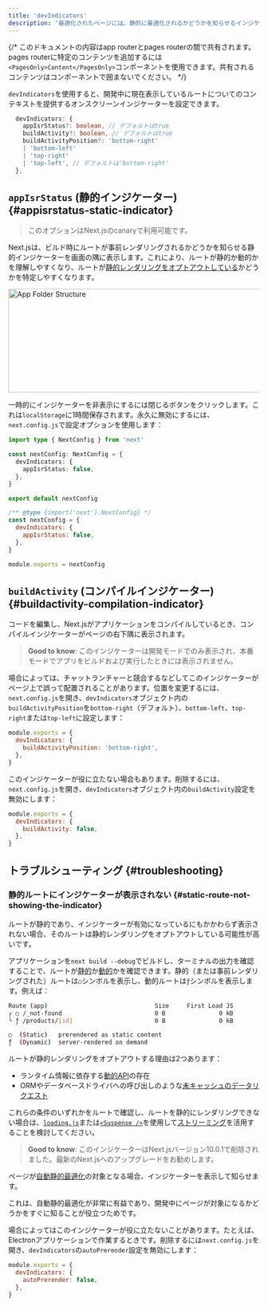 ```yaml
---
title: 'devIndicators'
description: '最適化されたページには、静的に最適化されるかどうかを知らせるインジケーターが含まれています。ここでオプトアウトすることができます。'
---
```


{/* このドキュメントの内容はapp routerとpages routerの間で共有されます。pages routerに特定のコンテンツを追加するには`<PagesOnly>Content</PagesOnly>`コンポーネントを使用できます。共有されるコンテンツはコンポーネントで囲まないでください。 */}

<AppOnly>

`devIndicators`を使用すると、開発中に現在表示しているルートについてのコンテキストを提供するオンスクリーンインジケーターを設定できます。

```ts title="Types"
  devIndicators: {
    appIsrStatus?: boolean, // デフォルトはtrue
    buildActivity?: boolean, // デフォルトはtrue
    buildActivityPosition?: 'bottom-right'
    | 'bottom-left'
    | 'top-right'
    | 'top-left', // デフォルトは'bottom-right'
  },
```

## `appIsrStatus` (静的インジケーター) {#appisrstatus-static-indicator}

> このオプションはNext.jsのcanaryで利用可能です。

Next.jsは、ビルド時にルートが事前レンダリングされるかどうかを知らせる静的インジケーターを画面の隅に表示します。これにより、ルートが静的か動的かを理解しやすくなり、ルートが[静的レンダリングをオプトアウトしている](#static-route-not-showing-the-indicator)かどうかを特定しやすくなります。

<Image
  alt="App Folder Structure"
  srcLight="/docs/light/static-indicator.png"
  srcDark="/docs/dark/static-indicator.png"
  width="1600"
  height="208"
/>

一時的にインジケーターを非表示にするには閉じるボタンをクリックします。これは`localStorage`に1時間保存されます。永久に無効にするには、`next.config.js`で設定オプションを使用します：

<Tabs>
<TabItem value="ts" label="TypeScript">

```ts title="next.config.ts" switcher
import type { NextConfig } from 'next'

const nextConfig: NextConfig = {
  devIndicators: {
    appIsrStatus: false,
  },
}

export default nextConfig
```
</TabItem>
<TabItem value="js" label="JavaScript">

```js title="next.config.js" switcher
/** @type {import('next').NextConfig} */
const nextConfig = {
  devIndicators: {
    appIsrStatus: false,
  },
}

module.exports = nextConfig
```
</TabItem>
</Tabs>

## `buildActivity` (コンパイルインジケーター) {#buildactivity-compilation-indicator}

コードを編集し、Next.jsがアプリケーションをコンパイルしているとき、コンパイルインジケーターがページの右下隅に表示されます。

> **Good to know**: このインジケーターは開発モードでのみ表示され、本番モードでアプリをビルドおよび実行したときには表示されません。

場合によっては、チャットランチャーと競合するなどしてこのインジケーターがページ上で誤って配置されることがあります。位置を変更するには、`next.config.js`を開き、`devIndicators`オブジェクト内の`buildActivityPosition`を`bottom-right`（デフォルト）、`bottom-left`、`top-right`または`top-left`に設定します：

```js title="next.config.js"
module.exports = {
  devIndicators: {
    buildActivityPosition: 'bottom-right',
  },
}
```

このインジケーターが役に立たない場合もあります。削除するには、`next.config.js`を開き、`devIndicators`オブジェクト内の`buildActivity`設定を無効にします：

```js title="next.config.js"
module.exports = {
  devIndicators: {
    buildActivity: false,
  },
}
```

## トラブルシューティング {#troubleshooting}

### 静的ルートにインジケーターが表示されない {#static-route-not-showing-the-indicator}

ルートが静的であり、インジケーターが有効になっているにもかかわらず表示されない場合、そのルートは静的レンダリングをオプトアウトしている可能性が高いです。

アプリケーションを`next build --debug`でビルドし、ターミナルの出力を確認することで、ルートが[静的](/docs/app/building-your-application/rendering/server-components#static-rendering-default)か[動的](/docs/app/building-your-application/rendering/server-components#dynamic-rendering)かを確認できます。静的（または事前レンダリングされた）ルートは`○`シンボルを表示し、動的ルートは`ƒ`シンボルを表示します。例えば：

```bash title="Build Output"
Route (app)                              Size     First Load JS
┌ ○ /_not-found                          0 B               0 kB
└ ƒ /products/[id]                       0 B               0 kB

○  (Static)   prerendered as static content
ƒ  (Dynamic)  server-rendered on demand
```

ルートが静的レンダリングをオプトアウトする理由は2つあります：

- ランタイム情報に依存する[動的API](/docs/app/building-your-application/rendering/server-components#dynamic-apis)の存在
- ORMやデータベースドライバへの呼び出しのような[未キャッシュのデータリクエスト](/docs/app/building-your-application/data-fetching/fetching)

これらの条件のいずれかをルートで確認し、ルートを静的にレンダリングできない場合は、[`loading.js`](/docs/app/api-reference/file-conventions/loading)または[`<Suspense />`](https://react.dev/reference/react/Suspense)を使用して[ストリーミング](/docs/app/building-your-application/routing/loading-ui-and-streaming#what-is-streaming)を活用することを検討してください。

</AppOnly>

<PagesOnly>

> **Good to know**: このインジケーターはNext.jsバージョン10.0.1で削除されました。最新のNext.jsへのアップグレードをお勧めします。

ページが[自動静的最適化](https://nextjs.org/docs/canary/pages/building-your-application/rendering/automatic-static-optimization)の対象となる場合、インジケーターを表示して知らせます。

これは、自動静的最適化が非常に有益であり、開発中にページが対象になるかどうかをすぐに知ることが役立つためです。

場合によってはこのインジケーターが役に立たないことがあります。たとえば、Electronアプリケーションで作業するときです。削除するには`next.config.js`を開き、`devIndicators`の`autoPrerender`設定を無効にします：

```js title="next.config.js"
module.exports = {
  devIndicators: {
    autoPrerender: false,
  },
}
```

</PagesOnly>